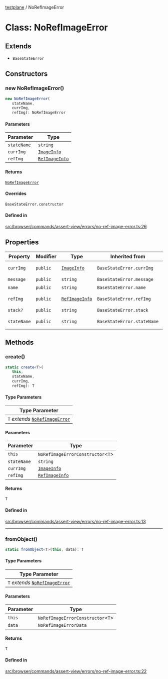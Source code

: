 [testplane](../README.mdx) / NoRefImageError

# Class: NoRefImageError

## Extends

- `BaseStateError`

## Constructors

### new NoRefImageError()

```ts
new NoRefImageError(
   stateName, 
   currImg, 
   refImg): NoRefImageError
```

#### Parameters

| Parameter | Type |
| ------ | ------ |
| `stateName` | `string` |
| `currImg` | [`ImageInfo`](../interfaces/ImageInfo.mdx) |
| `refImg` | [`RefImageInfo`](../interfaces/RefImageInfo.mdx) |

#### Returns

[`NoRefImageError`](NoRefImageError.mdx)

#### Overrides

`BaseStateError.constructor`

#### Defined in

[src/browser/commands/assert-view/errors/no-ref-image-error.ts:26](https://github.com/gemini-testing/testplane/blob/57d0b182c37e21d8bdf52acbb137a028841767af/src/browser/commands/assert-view/errors/no-ref-image-error.ts#L26)

## Properties

| Property | Modifier | Type | Inherited from | Defined in |
| ------ | ------ | ------ | ------ | ------ |
| `currImg` | `public` | [`ImageInfo`](../interfaces/ImageInfo.mdx) | `BaseStateError.currImg` | [src/browser/commands/assert-view/errors/base-state-error.ts:4](https://github.com/gemini-testing/testplane/blob/57d0b182c37e21d8bdf52acbb137a028841767af/src/browser/commands/assert-view/errors/base-state-error.ts#L4) |
| `message` | `public` | `string` | `BaseStateError.message` | ../node\_modules/typescript/lib/lib.es5.d.ts:1077 |
| `name` | `public` | `string` | `BaseStateError.name` | ../node\_modules/typescript/lib/lib.es5.d.ts:1076 |
| `refImg` | `public` | [`RefImageInfo`](../interfaces/RefImageInfo.mdx) | `BaseStateError.refImg` | [src/browser/commands/assert-view/errors/base-state-error.ts:4](https://github.com/gemini-testing/testplane/blob/57d0b182c37e21d8bdf52acbb137a028841767af/src/browser/commands/assert-view/errors/base-state-error.ts#L4) |
| `stack?` | `public` | `string` | `BaseStateError.stack` | ../node\_modules/typescript/lib/lib.es5.d.ts:1078 |
| `stateName` | `public` | `string` | `BaseStateError.stateName` | [src/browser/commands/assert-view/errors/base-state-error.ts:4](https://github.com/gemini-testing/testplane/blob/57d0b182c37e21d8bdf52acbb137a028841767af/src/browser/commands/assert-view/errors/base-state-error.ts#L4) |

## Methods

### create()

```ts
static create<T>(
   this, 
   stateName, 
   currImg, 
   refImg): T
```

#### Type Parameters

| Type Parameter |
| ------ |
| `T` *extends* [`NoRefImageError`](NoRefImageError.mdx) |

#### Parameters

| Parameter | Type |
| ------ | ------ |
| `this` | `NoRefImageErrorConstructor`\<`T`\> |
| `stateName` | `string` |
| `currImg` | [`ImageInfo`](../interfaces/ImageInfo.mdx) |
| `refImg` | [`RefImageInfo`](../interfaces/RefImageInfo.mdx) |

#### Returns

`T`

#### Defined in

[src/browser/commands/assert-view/errors/no-ref-image-error.ts:13](https://github.com/gemini-testing/testplane/blob/57d0b182c37e21d8bdf52acbb137a028841767af/src/browser/commands/assert-view/errors/no-ref-image-error.ts#L13)

***

### fromObject()

```ts
static fromObject<T>(this, data): T
```

#### Type Parameters

| Type Parameter |
| ------ |
| `T` *extends* [`NoRefImageError`](NoRefImageError.mdx) |

#### Parameters

| Parameter | Type |
| ------ | ------ |
| `this` | `NoRefImageErrorConstructor`\<`T`\> |
| `data` | `NoRefImageErrorData` |

#### Returns

`T`

#### Defined in

[src/browser/commands/assert-view/errors/no-ref-image-error.ts:22](https://github.com/gemini-testing/testplane/blob/57d0b182c37e21d8bdf52acbb137a028841767af/src/browser/commands/assert-view/errors/no-ref-image-error.ts#L22)
